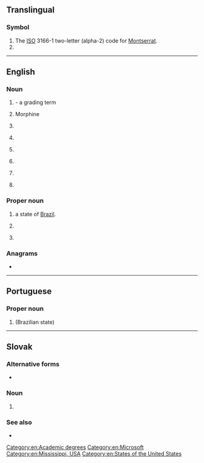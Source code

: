 {{also|Appendix:Variations of "ms"}}
==Translingual==

===Symbol===
{{head|mul|symbol}}

# The [[ISO]] 3166-1 two-letter (alpha-2) code for [[Montserrat]].
# {{SI-unit-abbnp|mega|siemens|electrical conductance}}

----

==English==

===Noun===
{{en-noun|~|es}}

# {{lb|en|numismatics}} {{initialism of|en|[[mint]] [[state]]|nodot=}} - a grading term
# {{initialism of|en|[[morphine]] [[sulfate]]}} Morphine
# {{abbreviation of|es|manuscript}}
# {{lb|en|nautical}} {{initialism of|en|[[motor ship]]}} {{gloss|[[diesel]] engined ship}}
# {{lb|en|pathology|uncountable}} {{initialism of|en|[[multiple sclerosis|Multiple sclerosis]]}} {{gloss|a chronic, inflammatory, demyelinating disease}}
# {{lb|en|academics}} {{initialism of|en|Master of Science}}
# {{initialism of|en|middle school}}
# {{lb|en|philately}} {{initialism of|en|[[mini]]-[[sheet]]}}

===Proper noun===
{{en-proper noun}}

# {{initialism of|es|[[Mato Grosso do Sul]]|dot=,}} a state of [[Brazil]].
# {{initialism of|en|Microsoft}} {{gloss|a software company}}
# {{abbreviation of|en|Mississippi}} {{gloss|a state of the [[United States of America]]}}

===Anagrams===
* {{anagrams|en|a=ms|S & M|S&M|SM|Sm|sm}}

[[Category:en:Academic degrees]]
[[Category:en:Microsoft]]
[[Category:en:Mississippi, USA]]
[[Category:en:States of the United States]]

----

==Portuguese==

===Proper noun===
{{head|pt|proper noun}}

# {{abbreviation of|pt|Mato Grosso do Sul}} (Brazilian state)

----

==Slovak==

===Alternative forms===
* {{l|sk|Ms}} {{qualifier|world championship}}

===Noun===
{{head|sk|noun}}

# {{abbreviation of|sk|[[majstrovstvá]] [[sveta]]}} {{gloss|world championship}} {{qualifier|from [[majstrovstvo]]+[[sveta]]}} {{gloss|and other forms [[majstrovstiev]]/[[majstrovstvách]]/etc}}

===See also===
* {{pedia|lang=sk|Majstrovstvá sveta}}